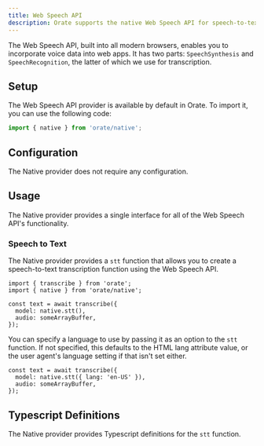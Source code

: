 ```yaml
---
title: Web Speech API
description: Orate supports the native Web Speech API for speech-to-text.
---
```



The Web Speech API, built into all modern browsers, enables you to incorporate voice data into web apps. It has two parts: `SpeechSynthesis` and `SpeechRecognition`, the latter of which we use for transcription.

## Setup

The Web Speech API provider is available by default in Orate. To import it, you can use the following code:

```ts
import { native } from 'orate/native';
```

## Configuration

The Native provider does not require any configuration.

## Usage

The Native provider provides a single interface for all of the Web Speech API's functionality.

### Speech to Text

The Native provider provides a `stt` function that allows you to create a speech-to-text transcription function using the Web Speech API.

```tsx
import { transcribe } from 'orate';
import { native } from 'orate/native';

const text = await transcribe({
  model: native.stt(),
  audio: someArrayBuffer,
});
```

You can specify a language to use by passing it as an option to the `stt` function. If not specified, this defaults to the HTML lang attribute value, or the user agent's language setting if that isn't set either.

```tsx
const text = await transcribe({
  model: native.stt({ lang: 'en-US' }),
  audio: someArrayBuffer,
});
```

## Typescript Definitions

The Native provider provides Typescript definitions for the `stt` function.
